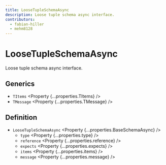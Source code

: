 ```yaml
---
title: LooseTupleSchemaAsync
description: Loose tuple schema async interface.
contributors:
  - fabian-hiller
  - mehm8128
---
```



# LooseTupleSchemaAsync

Loose tuple schema async interface.

## Generics

- `TItems` <Property {...properties.TItems} />
- `TMessage` <Property {...properties.TMessage} />

## Definition

- `LooseTupleSchemaAsync` <Property {...properties.BaseSchemaAsync} />
  - `type` <Property {...properties.type} />
  - `reference` <Property {...properties.reference} />
  - `expects` <Property {...properties.expects} />
  - `items` <Property {...properties.items} />
  - `message` <Property {...properties.message} />
